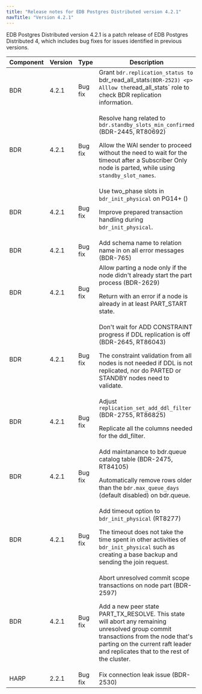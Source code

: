 ```yaml
---
title: "Release notes for EDB Postgres Distributed version 4.2.1"
navTitle: "Version 4.2.1"
---
```


EDB Postgres Distributed version 4.2.1 is a patch release of EDB Postgres Distributed 4, which includes bug fixes for issues identified in previous versions.

| Component | Version |  Type   |                                                                                                                                                                          Description                                                                                                                                     |
| --------- | ------- | ------- | -------------------------------------------------------------------------------------------------------------------------------------------------------------------------------------------------------------------------------------------------------------------------------------------------------------------------|
| BDR       | 4.2.1   | Bug fix | Grant `bdr.replication_status to `bdr_read_all_stats` (BDR-2523) <p>  Alllow the `read_all_stats` role to check BDR replication information. </p>                                                                                                                                                                             |
| BDR       | 4.2.1   | Bug fix | Resolve hang related to `bdr.standby_slots_min_confirmed` (BDR-2445, RT80692) <p> Allow the WAl sender to proceed without the need to wait for the timeout after a Subscriber Only node is parted, while using `standby_slot_names`. </p>                                                                                  |
| BDR       | 4.2.1   | Bug fix | Use two_phase slots in `bdr_init_physical` on PG14+ () <p> Improve prepared transaction handling during `bdr_init_physical`. </p>                                                                                                                                                                                        |
| BDR       | 4.2.1   | Bug fix | Add schema name to relation name in on all error messages (BDR-765)                                                                                                                                                                                                                                                      |
| BDR       | 4.2.1   | Bug fix | Allow parting a node only if the node didn't already start the part process (BDR-2629) <p> Return with an error if a node is already in at least PART_START state. </p>                                                                                                                                                  |
| BDR       | 4.2.1   | Bug fix | Don't wait for ADD CONSTRAINT progress if DDL replication is off (BDR-2645, RT86043) <p> The constraint validation from all nodes is not needed if DDL is not replicated, nor do PARTED or STANDBY nodes need to validate. </p>                                                                                          |
| BDR       | 4.2.1   | Bug fix | Adjust `replication_set_add_ddl_filter` (BDR-2755, RT86825) <p> Replicate all the columns needed for the ddl_filter. </p>                                                                                                                                                                                                |
| BDR       | 4.2.1   | Bug fix | Add maintanance to bdr.queue catalog table (BDR-2475, RT84105) <p> Automatically remove rows older than the `bdr.max_queue_days` (default disabled) on bdr.queue. </p>                                                                                                                                                   |
| BDR       | 4.2.1   | Bug fix | Add timeout option to `bdr_init_physical` (RT8277) <p> The timeout does not take the time spent in other activities of `bdr_init_physical` such as creating a base backup and sending the join request. </p>                                                                                                             |
| BDR       | 4.2.1   | Bug fix | Abort unresolved commit scope transactions on node part (BDR-2597) <p> Add a new peer state PART_TX_RESOLVE. This state will abort any remaining unresolved group commit transactions from the node that's parting on the current raft leader and replicates that to the rest of the cluster. </p>                       |
| HARP      | 2.2.1   | Bug fix | Fix connection leak issue (BDR-2530)                                                                                                                                                                                                                                                                                     |
